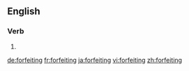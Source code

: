 ==English==

===Verb===
{{head|en}}

# {{present participle of|forfeit}}

[[de:forfeiting]]
[[fr:forfeiting]]
[[ja:forfeiting]]
[[vi:forfeiting]]
[[zh:forfeiting]]